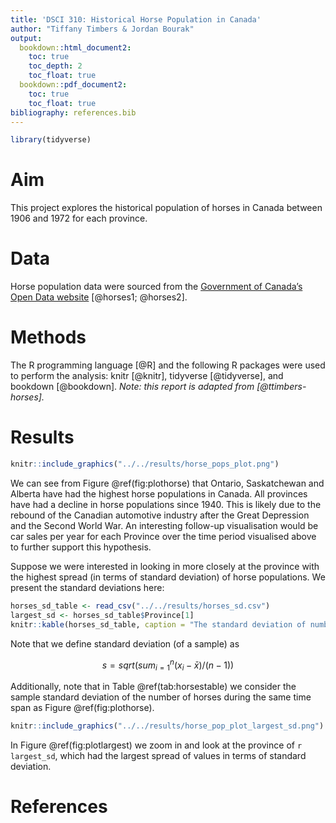 ```yaml
---
title: 'DSCI 310: Historical Horse Population in Canada'
author: "Tiffany Timbers & Jordan Bourak"
output:
  bookdown::html_document2:
    toc: true
    toc_depth: 2
    toc_float: true
  bookdown::pdf_document2:
    toc: true
    toc_float: true
bibliography: references.bib  
---
```


```r
library(tidyverse)
```

# Aim

This project explores the historical population of horses in Canada between 1906 and 1972 for each province.

# Data

Horse population data were sourced from the [Government of Canada's Open Data website](http://open.canada.ca/en/open-data) [@horses1; @horses2].

# Methods

The R programming language [@R] and the following R packages were used to perform the analysis: knitr [@knitr], tidyverse [@tidyverse], and bookdown [@bookdown]. *Note: this report is adapted from [@ttimbers-horses].*

# Results

```r
knitr::include_graphics("../../results/horse_pops_plot.png")
```

<!-- Figure 1: Horse populations for all provinces in Canada from 1906 - 1972 -->

We can see from Figure \@ref(fig:plothorse) that Ontario, Saskatchewan and Alberta have had the highest horse populations in Canada. All provinces have had a decline in horse populations since 1940. This is likely due to the rebound of the Canadian automotive industry after the Great Depression and the Second World War. An interesting follow-up visualisation would be car sales per year for each Province over the time period visualised above to further support this hypothesis.

Suppose we were interested in looking in more closely at the province with the highest spread (in terms of standard deviation) of horse populations. We present the standard deviations here:

```r
horses_sd_table <- read_csv("../../results/horses_sd.csv")
largest_sd <- horses_sd_table$Province[1]
knitr::kable(horses_sd_table, caption = "The standard deviation of number of horses per province.")
```

Note that we define standard deviation (of a sample) as

$$s = sqrt( sum_{i = 1}^n(x_i - \bar{x}) / (n-1))$$

Additionally, note that in Table \@ref(tab:horsestable) we consider the sample standard deviation of the number of horses during the same time span as Figure \@ref(fig:plothorse).

```r
knitr::include_graphics("../../results/horse_pop_plot_largest_sd.png")
```

<!-- Figure 2: Horse populations for the province with the largest standard deviation -->

In Figure \@ref(fig:plotlargest) we zoom in and look at the province of `r largest_sd`, which had the largest spread of values in terms of standard deviation.

# References
